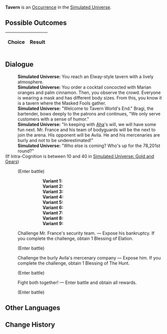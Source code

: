 {{Simulated Universe Event Infobox
|title         = Tavern
|image         = Random Event Battle.png
|type          =
|domains_su    = Occurrence
|domains_ext   = Occurrence
|domains_swarm = 
|domains_gng   = 
|requirements  =
|prev          = 
|next          = 
|indexRewards  =
|characters    = Aha
}}
'''Tavern''' is an [[Simulated Universe/Occurrence|Occurrence]] in the [[Simulated Universe]].

==Possible Outcomes==
{| class="article-table"
!Choice
!Result

|}

<!--
==Gameplay Notes==

-->
==Dialogue==
{{Dialogue Start}}
:'''Simulated Universe:''' You reach an Elway-style tavern with a lively atmosphere.
:'''Simulated Universe:''' You order a cocktail concocted with Marian oranges and palm cinnamon. Then, you observe the crowd. Everyone is wearing a mask and has different body sizes. From this, you know it is a tavern where the Masked Fools gather.
:'''Simulated Universe:''' "Welcome to Tavern World's End." Bragi, the bartender, bows deeply to the patrons and continues, "We only serve customers with a sense of humor."
:'''Simulated Universe:''' "In keeping with [[Aha]]'s will, we will have some fun next. Mr. France and his team of bodyguards will be the next to join the arena. His opponent will be Avila. He and his mercenaries are burly and not to be underestimated!"
:'''Simulated Universe:''' "Who else is coming? Who's up for the 78,201st round?"
;(If Intra-Cognition is between 10 and 40 in [[Simulated Universe: Gold and Gears]])
:{{SU Special Dialogue|Erudition|Use additional methods to get rid of both batches of "visitors."|Enter battle. After achieving victory, obtain 2 Blessing(s) of Preservation/Remembrance/Nihility/Abundance/The Hunt/Destruction/Elation/Propagation/Erudition.}}
:;(Enter battle)
:::'''Variant 1:''' {{Enemy List|Voidranger: Trampler*1/;Aurumaton Gatekeeper*1/}}
:::'''Variant 2:''' {{Enemy List|Voidranger: Trampler*1/;Aurumaton Gatekeeper*1/}}
:::'''Variant 3:''' {{Enemy List|Voidranger: Trampler*1/;Aurumaton Gatekeeper*1/}}
:::'''Variant 4:''' {{Enemy List|Searing Prowler*1/;Frigid Prowler*1/}}
:::'''Variant 5:''' {{Enemy List|Searing Prowler*1/;Frigid Prowler*1/}}
:::'''Variant 6:''' {{Enemy List|Searing Prowler*1/;Frigid Prowler*1/}}
:::'''Variant 7:''' {{Enemy List|The Ascended*1/;Disciples of Sanctus Medicus: Shape Shifter*1/}}
:::'''Variant 8:''' {{Enemy List|The Ascended*1/;Disciples of Sanctus Medicus: Shape Shifter*1/}}
:::'''Variant 9:''' {{Enemy List|The Ascended*1/;Disciples of Sanctus Medicus: Shape Shifter*1/}}
:{{DIcon|Star}} Challenge Mr. France's security team. &mdash; Expose his bankruptcy. If you complete the challenge, obtain 1 Blessing of Elation.
:;(Enter battle)
::{{Enemy List|Automaton Grizzly*1/}}
:{{DIcon|Star}} Challenge the burly Avila's mercenary company &mdash; Expose him. If you complete the challenge, obtain 1 Blessing of The Hunt.
:;(Enter battle)
::{{Enemy List|Automaton Hound*2/;Automaton Direwolf*1/}}
:{{DIcon|Star}} Fight both together! &mdash; Enter battle and obtain all rewards.
:;(Enter battle)
::{{Enemy List|Automaton Direwolf*1/;Automaton Grizzly*1/}}
{{Dialogue End}}

==Other Languages==
{{Other Languages
|en    = Tavern
|zhs   = 酒馆
|zht   = 酒館
|ja    = パブ
|ko    = 술집
|es    = Taberna
|fr    = Taverne
|ru    = Таверна
|th    = บาร์
|vi    = Quán Rượu
|de    = Taverne
|id    = Bar
|pt    = Taverna
}}

==Change History==
{{Change History|1.0}}
